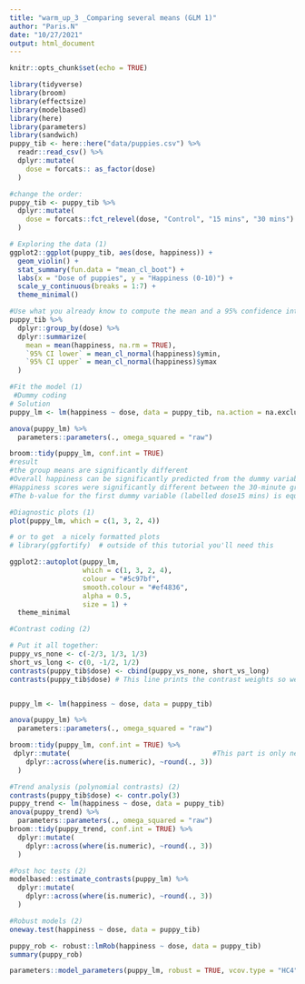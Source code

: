 ```yaml
---
title: "warm_up_3 _Comparing several means (GLM 1)"
author: "Paris.N"
date: "10/27/2021"
output: html_document
---
```


```r
knitr::opts_chunk$set(echo = TRUE)
```

```r
library(tidyverse)
library(broom)
library(effectsize)
library(modelbased)
library(here)
library(parameters)
library(sandwich)
puppy_tib <- here::here("data/puppies.csv") %>%
  readr::read_csv() %>%
  dplyr::mutate(
    dose = forcats:: as_factor(dose)
  )

#change the order:
puppy_tib <- puppy_tib %>%
  dplyr::mutate(
    dose = forcats::fct_relevel(dose, "Control", "15 mins", "30 mins")
  )
```

```r
# Exploring the data (1)
ggplot2::ggplot(puppy_tib, aes(dose, happiness)) + 
  geom_violin() +
  stat_summary(fun.data = "mean_cl_boot") +
  labs(x = "Dose of puppies", y = "Happiness (0-10)") +
  scale_y_continuous(breaks = 1:7) +
  theme_minimal()

#Use what you already know to compute the mean and a 95% confidence interval of happiness scores split by the therapy group to which a person belonged:
puppy_tib %>% 
  dplyr::group_by(dose) %>% 
  dplyr::summarize(
    mean = mean(happiness, na.rm = TRUE),
    `95% CI lower` = mean_cl_normal(happiness)$ymin,
    `95% CI upper` = mean_cl_normal(happiness)$ymax
  )

```

```r
#Fit the model (1)
 #Dummy coding 
# Solution
puppy_lm <- lm(happiness ~ dose, data = puppy_tib, na.action = na.exclude)

anova(puppy_lm) %>% 
  parameters::parameters(., omega_squared = "raw")

broom::tidy(puppy_lm, conf.int = TRUE)
#result
#the group means are significantly different
#Overall happiness can be significantly predicted from the dummy variables representing the group means. This implies that the group means are significantly different. 
#Happiness scores were significantly different between the 30-minute group and the control group but not between the 15-minute group and the control group. 
#The b-value for the first dummy variable (labelled dose15 mins) is equal to the difference between the means of the 30-minute group and the control group (5.0−2.2=2.8) and so forth.

```

```r
#Diagnostic plots (1)
plot(puppy_lm, which = c(1, 3, 2, 4))

# or to get  a nicely formatted plots
# library(ggfortify)  # outside of this tutorial you'll need this

ggplot2::autoplot(puppy_lm,
                  which = c(1, 3, 2, 4),
                  colour = "#5c97bf",
                  smooth.colour = "#ef4836",
                  alpha = 0.5,
                  size = 1) + 
  theme_minimal


```

```r
#Contrast coding (2)

# Put it all together:
puppy_vs_none <- c(-2/3, 1/3, 1/3)
short_vs_long <- c(0, -1/2, 1/2)
contrasts(puppy_tib$dose) <- cbind(puppy_vs_none, short_vs_long)
contrasts(puppy_tib$dose) # This line prints the contrast weights so we can check them


puppy_lm <- lm(happiness ~ dose, data = puppy_tib)

anova(puppy_lm) %>% 
  parameters::parameters(., omega_squared = "raw")

broom::tidy(puppy_lm, conf.int = TRUE) %>% 
 dplyr::mutate(                                   #This part is only necessary if you want to round the values
    dplyr::across(where(is.numeric), ~round(., 3))
  )
```

```r
#Trend analysis (polynomial contrasts) (2)
contrasts(puppy_tib$dose) <- contr.poly(3)
puppy_trend <- lm(happiness ~ dose, data = puppy_tib)
anova(puppy_trend) %>% 
  parameters::parameters(., omega_squared = "raw")
broom::tidy(puppy_trend, conf.int = TRUE) %>% 
  dplyr::mutate(
    dplyr::across(where(is.numeric), ~round(., 3))
  )
```

```r
#Post hoc tests (2)
modelbased::estimate_contrasts(puppy_lm) %>% 
  dplyr::mutate(
    dplyr::across(where(is.numeric), ~round(., 3))
  )
```

```r
#Robust models (2)
oneway.test(happiness ~ dose, data = puppy_tib)

puppy_rob <- robust::lmRob(happiness ~ dose, data = puppy_tib)
summary(puppy_rob)

parameters::model_parameters(puppy_lm, robust = TRUE, vcov.type = "HC4", digits = 3)
```

